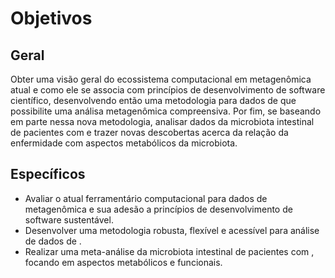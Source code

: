 <!--
This is for including Chapter 1.  Notice that it's also good practice to name your chunk.  This will help you debug potential issues as you knit.  The chunk above is called intro and the one below is called chapter1.  Feel free to change the name of the Rmd file as you wish, but don't forget to change it here from chap1.Rmd.
-->

<!--
The {#rmd-basics} text after the chapter declaration will allow us to link throughout the document back to the beginning of Chapter 1.  These labels will automatically be generated (if not specified) by changing the spaces to hyphens and capital letters to lowercase.  Look for the reference to this label at the beginning of Chapter 2.
-->

# Objetivos {#obj}

## Geral

Obter uma visão geral do ecossistema computacional em metagenômica atual e como ele se associa
com princípios de desenvolvimento de software científico, desenvolvendo então uma metodologia
para dados de \gls{MS} que possibilite uma análisa metagenômica compreensiva.
Por fim, se baseando em parte nessa nova metodologia, analisar dados da microbiota intestinal de pacientes com \gls{TDM} e trazer novas descobertas acerca da relação da enfermidade com aspectos metabólicos da microbiota.

## Específicos

- Avaliar o atual ferramentário computacional para dados de metagenômica e sua adesão a princípios de desenvolvimento de software sustentável.
- Desenvolver uma metodologia robusta, flexível e acessível para análise de dados de \gls{MS}.
- Realizar uma meta-análise da microbiota intestinal de pacientes com \gls{TDM}, focando em aspectos metabólicos e funcionais.
